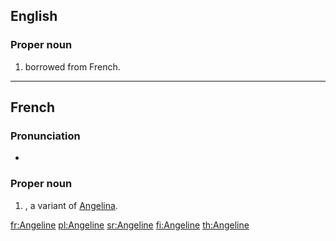 ==English==

===Proper noun===
{{en-proper noun}}

# {{given name|female|from=Ancient Greek}} borrowed from French.

----

==French==

===Pronunciation===
* {{audio|Fr-Paris--Angeline.ogg|Audio (Paris)}}

===Proper noun===
{{infl|fr|proper noun}}

# {{given name|female|lang=fr}}, a variant of [[Angelina]].

[[fr:Angeline]]
[[pl:Angeline]]
[[sr:Angeline]]
[[fi:Angeline]]
[[th:Angeline]]